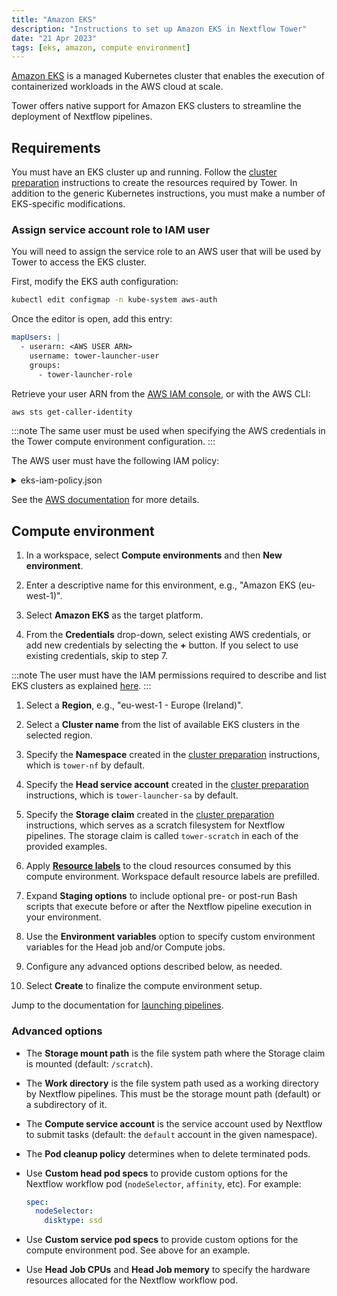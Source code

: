 ```yaml
---
title: "Amazon EKS"
description: "Instructions to set up Amazon EKS in Nextflow Tower"
date: "21 Apr 2023"
tags: [eks, amazon, compute environment]
---
```


[Amazon EKS](https://aws.amazon.com/eks/) is a managed Kubernetes cluster that enables the execution of containerized workloads in the AWS cloud at scale.

Tower offers native support for Amazon EKS clusters to streamline the deployment of Nextflow pipelines.

## Requirements

You must have an EKS cluster up and running. Follow the [cluster preparation](../compute-envs/k8s.mdx#cluster-preparation) instructions to create the resources required by Tower. In addition to the generic Kubernetes instructions, you must make a number of EKS-specific modifications.

### Assign service account role to IAM user

You will need to assign the service role to an AWS user that will be used by Tower to access the EKS cluster.

First, modify the EKS auth configuration:

```bash
kubectl edit configmap -n kube-system aws-auth
```

Once the editor is open, add this entry:

```yaml
mapUsers: |
  - userarn: <AWS USER ARN>
    username: tower-launcher-user
    groups:
      - tower-launcher-role
```

Retrieve your user ARN from the [AWS IAM console](https://console.aws.amazon.com/iam), or with the AWS CLI:

```bash
aws sts get-caller-identity
```

:::note
The same user must be used when specifying the AWS credentials in the Tower compute environment configuration.
:::

The AWS user must have the following IAM policy:

<details>
    <summary>eks-iam-policy.json</summary>
    ```yaml
     "docs/_templates/eks/eks-iam-policy.json"
    ```
</details>

See the [AWS documentation](https://docs.aws.amazon.com/eks/latest/userguide/add-user-role.html) for more details.

## Compute environment

1.  In a workspace, select **Compute environments** and then **New environment**.

1.  Enter a descriptive name for this environment, e.g., "Amazon EKS (eu-west-1)".

1.  Select **Amazon EKS** as the target platform.

1.  From the **Credentials** drop-down, select existing AWS credentials, or add new credentials by selecting the **+** button. If you select to use existing credentials, skip to step 7.

   :::note
   The user must have the IAM permissions required to describe and list EKS clusters as explained [here](#requirements).
   :::

1.  Select a **Region**, e.g., "eu-west-1 - Europe (Ireland)".

1.  Select a **Cluster name** from the list of available EKS clusters in the selected region.

1.  Specify the **Namespace** created in the [cluster preparation](../compute-envs/k8s.mdx#cluster-preparation) instructions, which is `tower-nf` by default.

1.  Specify the **Head service account** created in the [cluster preparation](../compute-envs/k8s.mdx#cluster-preparation) instructions, which is `tower-launcher-sa` by default.

1.  Specify the **Storage claim** created in the [cluster preparation](../compute-envs/k8s.mdx#cluster-preparation) instructions, which serves as a scratch filesystem for Nextflow pipelines. The storage claim is called `tower-scratch` in each of the provided examples.

1.  Apply [**Resource labels**](../resource-labels/overview.mdx) to the cloud resources consumed by this compute environment. Workspace default resource labels are prefilled.

1.  Expand **Staging options** to include optional pre- or post-run Bash scripts that execute before or after the Nextflow pipeline execution in your environment.

1.  Use the **Environment variables** option to specify custom environment variables for the Head job and/or Compute jobs.

1.  Configure any advanced options described below, as needed.

1.  Select **Create** to finalize the compute environment setup.

Jump to the documentation for [launching pipelines](../launch/launchpad.mdx).

### Advanced options

- The **Storage mount path** is the file system path where the Storage claim is mounted (default: `/scratch`).

- The **Work directory** is the file system path used as a working directory by Nextflow pipelines. This must be the storage mount path (default) or a subdirectory of it.

- The **Compute service account** is the service account used by Nextflow to submit tasks (default: the `default` account in the given namespace).

- The **Pod cleanup policy** determines when to delete terminated pods.

- Use **Custom head pod specs** to provide custom options for the Nextflow workflow pod (`nodeSelector`, `affinity`, etc). For example:

  ```yaml
  spec:
    nodeSelector:
      disktype: ssd
  ```

- Use **Custom service pod specs** to provide custom options for the compute environment pod. See above for an example.

- Use **Head Job CPUs** and **Head Job memory** to specify the hardware resources allocated for the Nextflow workflow pod.

<!--revisit for k8s CE pages consolidation:

Fusion v2 config options

Did you actually follow this steps during your review?

When I set up my EKS installation a while ago (following @bentsherman 's guide here: https://seqera.io/blog/deploying-nextflow-on-amazon-eks/) I ran into difficulties getting the Tower-EKS link up and had to go off-script to get things working.

We should probably verify nothing changes depending on EKS version (e.g. 1.25). @enekui-->
